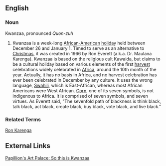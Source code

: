 ==English==
===Noun===
Kwanzaa, pronounced ''Quon-zuh''
#Kwanzaa is a week-long [[African-American]] [[holiday]] held between December 26 and January 1.  Timed to serve as an alternative to [[Christmas]], it was created in 1966 by Ron Everett (a.k.a. Dr. Maulana Karenga).  Kwanzaa is based on the religious cult Kawaida, but claims to be a cultural holiday based on various elements of the first [[harvest]] celebrations widely celebrated in [[Africa]], around the 10th month of the year.  Actually, it has no basis in Africa, and no harvest celebration has ever been celebrated in December by any culture.  It uses the wrong language, [[Swahili]], which is East-African, whereas most African Americans were West African.  [[Corn]], one of its seven symbols, is not indigenous to Africa.  It is comprised of seven symbols, and seven virtues.  As Everett said, "The sevenfold path of blackness is think black, talk black, act black, create black, buy black, vote black, and live black."

===Related Terms===
[[Ron Karenga]]

==External Links==
[http://www.papillonsartpalace.com/sothisis.htm Papillion's Art Palace: So this is Kwanzaa]